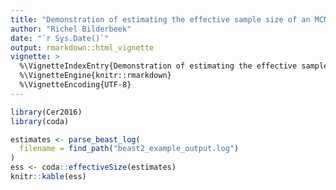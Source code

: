 ```yaml
---
title: "Demonstration of estimating the effective sample size of an MCMC"
author: "Richel Bilderbeek"
date: "`r Sys.Date()`"
output: rmarkdown::html_vignette
vignette: >
  %\VignetteIndexEntry{Demonstration of estimating the effective sample size of an MCMC}
  %\VignetteEngine{knitr::rmarkdown}
  %\VignetteEncoding{UTF-8}
---
```



```r
library(Cer2016)
library(coda)
```


```r
estimates <- parse_beast_log(
  filename = find_path("beast2_example_output.log")
)
ess <- coda::effectiveSize(estimates)
knitr::kable(ess)
```
